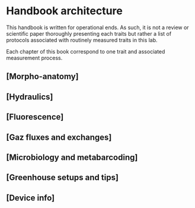 # Handbook architecture

This handbook is written for operational ends. As such, it is not a review or scientific paper thoroughly presenting each traits but rather a list of protocols associated with routinely measured traits in this lab.

Each chapter of this book correspond to one trait and associated measurement process.


## [Morpho-anatomy]

## [Hydraulics]

## [Fluorescence]
 
## [Gaz fluxes and exchanges]
 
## [Microbiology and metabarcoding]

## [Greenhouse setups and tips]

## [Device info]
